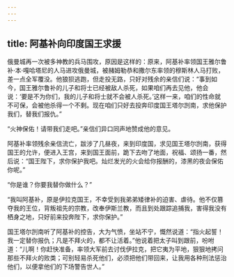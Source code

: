 ```yaml
---
---
---
```

title: 阿基补向印度国王求援
---




俄曼城再一次被多神教的兵马围攻，原因是这样的：原来，阿基补率领国王雅尔鲁补·本·嘎哈塔尼的人马进攻俄曼城，被赭姆勒恭和撒尔东率领的穆斯林人马打败，差一点全军覆没。他狼狈逃跑，但走投无路，只好对残余的亲信们说：“事到如今，国王雅尔鲁补的儿子和将士已经被敌人杀死，如果咱们再去见他，他会说：‘要是不为你们，我的儿子和将士就不会被人杀死。’这样一来，咱们的性命就不可保，会被他杀得一个不剩。现在咱们只好去投奔印度国王塔尔剀南，求他保护我们，替我们报仇。”

“火神保佑！请带我们走吧。”亲信们异口同声地赞成他的意见。

阿基补率领残余亲信流亡，跋涉了几昼夜，来到印度国，求见国王塔尔剀南，获得国王的允许，便进入王宫，来到国王面前，跪下去吻了地面，祝福、颂扬一番，然后说：“国王陛下，求你保护我吧。灿烂发光的火会给你报酬的，漆黑的夜会保佑你呢。”

“你是谁？你要我替你做什么？”

“我叫阿基补，原是伊拉克国王，不幸受到我弟弟矮律补的迫害、虐待。他不仅篡夺我的王位，背叛祖先的宗教，改奉伊斯兰教，而且到处跟踪追捕我，害得我没有栖身之地，只好前来投奔陛下，求你保护。”

国王塔尔剀南听了阿基补的控告，大为气愤，坐站不宁，慨然说道：“指火起誓！我一定替你报仇；凡是不拜火的，都不让活着。”他说着把太子叫到跟前，吩咐道：“儿啊！你赶快准备，率领大军前去讨伐伊拉克，把它夷为平地，狠狠地拷问那些不拜火的败类；可别轻易杀死他们，必须把他们带回来，让我用各种刑法惩治他们，以便拿他们的下场警告世人。”